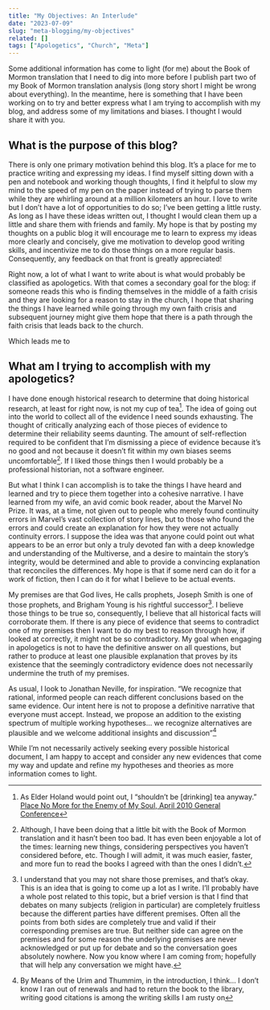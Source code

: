 ```yaml
---
title: "My Objectives: An Interlude"
date: "2023-07-09"
slug: "meta-blogging/my-objectives"
related: []
tags: ["Apologetics", "Church", "Meta"]
---
```


Some additional information has come to light (for me) about the Book of Mormon
translation that I need to dig into more before I publish part two of my Book of
Mormon translation analysis (long story short I might be wrong about
everything). In the meantime, here is something that I have been working on to
try and better express what I am trying to accomplish with my blog, and address
some of my limitations and biases. I thought I would share it with you.

## What is the purpose of this blog?

There is only one primary motivation behind this blog. It’s a place for me to
practice writing and expressing my ideas. I find myself sitting down with a pen
and notebook and working though thoughts, I find it helpful to slow my mind to
the speed of my pen on the paper instead of trying to parse them while they are
whirling around at a million kilometers an hour. I love to write but I don’t
have a lot of opportunities to do so; I’ve been getting a little rusty. As long
as I have these ideas written out, I thought I would clean them up a little and
share them with friends and family. My hope is that by posting my thoughts on a
public blog it will encourage me to learn to express my ideas more clearly and
concisely, give me motivation to develop good writing skills, and incentivize me
to do those things on a more regular basis. Consequently, any feedback on that
front is greatly appreciated!

Right now, a lot of what I want to write about is what would probably be
classified as apologetics. With that comes a secondary goal for the blog: if
someone reads this who is finding themselves in the middle of a faith crisis and
they are looking for a reason to stay in the church, I hope that sharing the
things I have learned while going through my own faith crisis and subsequent
journey might give them hope that there is a path through the faith crisis that
leads back to the church.

Which leads me to

## What am I trying to accomplish with my apologetics?

I have done enough historical research to determine that doing historical
research, at least for right now, is not my cup of tea[^tea]. The idea of going
out into the world to collect all of the evidence I need sounds exhausting. The
thought of critically analyzing each of those pieces of evidence to determine
their reliability seems daunting. The amount of self-reflection required to be
confident that I’m dismissing a piece of evidence because it’s no good and not
because it doesn’t fit within my own biases seems
uncomfortable[^history-and-me]. If I liked those things then I would probably be
a professional historian, not a software engineer.

[^tea]:
    As Elder Holand would point out, I “shouldn’t be [drinking] tea anyway.”
    [Place No More for the Enemy of My Soul, April 2010 General
    Conference](https://www.churchofjesuschrist.org/study/general-conference/2010/04/place-no-more-for-the-enemy-of-my-soul?lang=eng)

[^history-and-me]:
    Although, I have been doing that a little bit with the Book
    of Mormon translation and it hasn’t been too bad. It has even been enjoyable a
    lot of the times: learning new things, considering perspectives you haven’t
    considered before, etc. Though I will admit, it was much easier, faster, and
    more fun to read the books I agreed with than the ones I didn’t.

But what I think I can accomplish is to take the things I have heard and learned
and try to piece them together into a cohesive narrative. I have learned from my
wife, an avid comic book reader, about the Marvel No Prize. It was, at a time,
not given out to people who merely found continuity errors in Marvel’s vast
collection of story lines, but to those who found the errors and could create an
explanation for how they were not actually continuity errors. I suppose the idea
was that anyone could point out what appears to be an error but only a truly
devoted fan with a deep knowledge and understanding of the Multiverse, and a
desire to maintain the story’s integrity, would be determined and able to
provide a convincing explanation that reconciles the differences. My hope is
that if some nerd can do it for a work of fiction, then I can do it for what I
believe to be actual events.

My premises are that God lives, He calls prophets, Joseph Smith is one of those
prophets, and Brigham Young is his rightful successor[^premises]. I believe
those things to be true so, consequently, I believe that all historical facts
will corroborate them. If there is any piece of evidence that seems to
contradict one of my premises then I want to do my best to reason through how,
if looked at correctly, it might not be so contradictory. My goal when engaging
in apologetics is not to have the definitive answer on all questions, but rather
to produce at least one plausible explanation that proves by its existence that
the seemingly contradictory evidence does not necessarily undermine the truth of
my premises.

[^premises]:
    I understand that you may not share those premises, and that’s okay. This is
    an idea that is going to come up a lot as I write. I’ll probably have a
    whole post related to this topic, but a brief version is that I find that
    debates on many subjects (religion in particular) are completely fruitless
    because the different parties have different premises. Often all the points
    from both sides are completely true and valid if their corresponding
    premises are true. But neither side can agree on the premises and for some
    reason the underlying premises are never acknowledged or put up for debate
    and so the conversation goes absolutely nowhere. Now you know where I am
    coming from; hopefully that will help any conversation we might have.

As usual, I look to Jonathan Neville, for inspiration. “We recognize that
rational, informed people can reach different conclusions based on the same
evidence. Our intent here is not to propose a definitive narrative that everyone
must accept. Instead, we propose an addition to the existing spectrum of
multiple working hypotheses… we recognize alternatives are plausible and we
welcome additional insights and discussion”[^by-means-of-u&t]

[^by-means-of-u&t]:
    By Means of the Urim and Thummim, in the introduction, I think… I don’t know
    I ran out of renewals and had to return the book to the library, writing
    good citations is among the writing skills I am rusty on

While I’m not necessarily actively seeking every possible historical document, I
am happy to accept and consider any new evidences that come my way and update
and refine my hypotheses and theories as more information comes to light.
